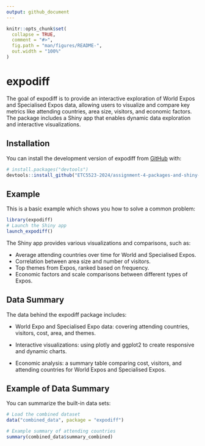 ```yaml
---
output: github_document
---
```


<!-- README.md is generated from README.Rmd. Please edit that file -->

```r
knitr::opts_chunk$set(
  collapse = TRUE,
  comment = "#>",
  fig.path = "man/figures/README-",
  out.width = "100%"
)
```

# expodiff

<!-- badges: start -->
<!-- badges: end -->

The goal of expodiff is to provide an interactive exploration of World Expos and Specialised Expos data, allowing users to visualize and compare key metrics like attending countries, area size, visitors, and economic factors. The package includes a Shiny app that enables dynamic data exploration and interactive visualizations.

## Installation

You can install the development version of expodiff from [GitHub](https://github.com/) with:

``` r
# install.packages("devtools")
devtools::install_github("ETC5523-2024/assignment-4-packages-and-shiny-apps-cherylbunny")
```

## Example

This is a basic example which shows you how to solve a common problem:

```r
library(expodiff)
# Launch the Shiny app
launch_expodiff()
```

The Shiny app provides various visualizations and comparisons, such as:

* Average attending countries over time for World and Specialised Expos.
* Correlation between area size and number of visitors.
* Top themes from Expos, ranked based on frequency.
* Economic factors and scale comparisons between different types of Expos.

## Data Summary

The data behind the expodiff package includes:

* World Expo and Specialised Expo data: covering attending countries, visitors, cost, area, and themes.

* Interactive visualizations: using plotly and ggplot2 to create responsive and dynamic charts.

* Economic analysis: a summary table comparing cost, visitors, and attending countries for World Expos and Specialised Expos.

## Example of Data Summary

You can summarize the built-in data sets:
```r
# Load the combined dataset
data("combined_data", package = "expodiff")

# Example summary of attending countries
summary(combined_data$summary_combined)
```


